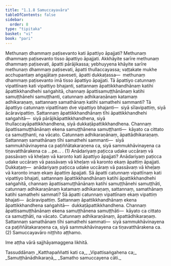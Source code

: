 ```yaml
---
title: "1.1.8 Samuccayavāra"
tableOfContents: false
sidebar:
  order: 8
type: "tipitaka"
basket: "vi"
book: "pari"
---
```



<DynamicBreadcrumb />

<Division number="187" book="pari" e="ch" v="5" p="82">

<Paragraph number="588" book="pari">
Methunaṃ dhammaṃ paṭisevanto kati āpattiyo āpajjati? Methunaṃ dhammaṃ paṭisevanto tisso āpattiyo āpajjati. Akkhāyite sarīre methunaṃ dhammaṃ paṭisevati, āpatti pārājikassa; yebhuyyena khāyite sarīre methunaṃ dhammaṃ paṭisevati, āpatti thullaccayassa; vaṭṭakate mukhe acchupantaṃ aṅgajātaṃ paveseti, āpatti dukkaṭassa—  methunaṃ dhammaṃ paṭisevanto imā tisso āpattiyo āpajjati.
</Paragraph>

<Paragraph number="589" book="pari">
Tā āpattiyo catunnaṃ vipattīnaṃ kati vipattiyo bhajanti, sattannaṃ āpattikkhandhānaṃ katihi āpattikkhandhehi saṅgahitā, channaṃ āpattisamuṭṭhānānaṃ katihi samuṭṭhānehi samuṭṭhanti, catunnaṃ adhikaraṇānaṃ katamaṃ adhikaraṇaṃ, sattannaṃ samathānaṃ katihi samathehi sammanti? Tā āpattiyo catunnaṃ vipattīnaṃ dve vipattiyo bhajanti—  siyā sīlavipattiṃ, siyā ācāravipattiṃ. Sattannaṃ āpattikkhandhānaṃ tīhi āpattikkhandhehi saṅgahitā—  siyā pārājikāpattikkhandhena, siyā thullaccayāpattikkhandhena, siyā dukkaṭāpattikkhandhena. Channaṃ āpattisamuṭṭhānānaṃ ekena samuṭṭhānena samuṭṭhanti—  kāyato ca cittato ca samuṭṭhanti, na vācato. Catunnaṃ adhikaraṇānaṃ, āpattādhikaraṇaṃ. Sattannaṃ samathānaṃ tīhi samathehi sammanti—  siyā sammukhāvinayena ca paṭiññātakaraṇena ca, siyā sammukhāvinayena ca tiṇavatthārakena ca …pe… . (1)
</Paragraph>

<Paragraph number="590" book="pari">
Anādariyaṃ paṭicca udake uccāraṃ vā passāvaṃ vā kheḷaṃ vā karonto kati āpattiyo āpajjati? Anādariyaṃ paṭicca udake uccāraṃ vā passāvaṃ vā kheḷaṃ vā karonto ekaṃ āpattiṃ āpajjati. Dukkaṭaṃ—  anādariyaṃ paṭicca udake uccāraṃ vā passāvaṃ vā kheḷaṃ vā karonto imaṃ ekaṃ āpattiṃ āpajjati.
</Paragraph>

<Paragraph number="591" book="pari">
Sā āpatti catunnaṃ vipattīnaṃ kati vipattiyo bhajati, sattannaṃ āpattikkhandhānaṃ katihi āpattikkhandhehi saṅgahitā, channaṃ āpattisamuṭṭhānānaṃ katihi samuṭṭhānehi samuṭṭhāti, catunnaṃ adhikaraṇānaṃ katamaṃ adhikaraṇaṃ, sattannaṃ, samathānaṃ katihi samathehi sammati? Sā āpatti catunnaṃ vipattīnaṃ ekaṃ vipattiṃ bhajati—  ācāravipattiṃ. Sattannaṃ āpattikkhandhānaṃ ekena āpattikkhandhena saṅgahitā—  dukkaṭāpattikkhandhena. Channaṃ āpattisamuṭṭhānānaṃ ekena samuṭṭhānena samuṭṭhāti—  kāyato ca cittato ca samuṭṭhāti, na vācato. Catunnaṃ adhikaraṇānaṃ, āpattādhikaraṇaṃ. Sattannaṃ samathānaṃ tīhi samathehi sammati—  siyā sammukhāvinayena ca paṭiññātakaraṇena ca, siyā sammukhāvinayena ca tiṇavatthārakena ca. (2)

</Paragraph>
</Division>

<Paragraph number="592" type="center" book="pari">
Samuccayavāro niṭṭhito aṭṭhamo.

  
Ime aṭṭha vārā sajjhāyamaggena likhitā.



</Paragraph>

<Paragraph number="593" type="center" book="pari">
Tassuddānaṃ


</Paragraph>

<Paragraph number="594" type="verses" book="pari">
_Katthapaññatti kati ca,_  
_Vipattisaṅgahena ca;_  
_Samuṭṭhānādhikaraṇā,_  
_Samatho samuccayena cāti._
</Paragraph>